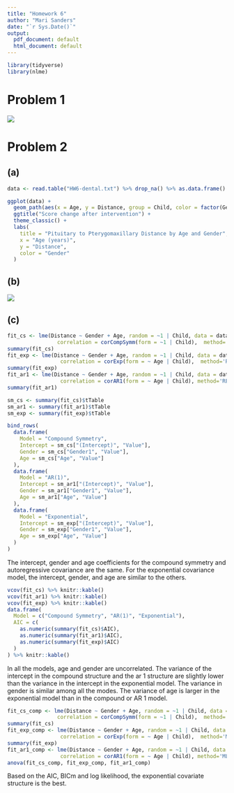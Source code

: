 ```yaml
---
title: "Homework 6"
author: "Mari Sanders"
date: "`r Sys.Date()`"
output:
  pdf_document: default
  html_document: default
---
```



```r
library(tidyverse)
library(nlme)
```

# Problem 1 

![](IMG_0591.jpg)

# Problem 2 

## (a)
```r
data <- read.table("HW6-dental.txt") %>% drop_na() %>% as.data.frame() %>% slice(-1) %>% rename(Index = V1, Child = V2, Age = V3, Distance = V4, Gender = V5) %>% mutate(Age = as.numeric(Age),Distance = as.numeric(Distance), Gender = factor(Gender, levels = c(0,1)))

ggplot(data) + 
  geom_path(aes(x = Age, y = Distance, group = Child, color = factor(Gender, levels = c(0, 1)))) +
  ggtitle("Score change after intervention") +
  theme_classic() +
  labs(
    title = "Pituitary to Pterygomaxillary Distance by Age and Gender",
    x = "Age (years)", 
    y = "Distance", 
    color = "Gender"
  )

```

## (b)

![](IMG_0592.jpg)

## (c)

```r
fit_cs <- lme(Distance ~ Gender + Age, random = ~1 | Child, data = data,
                correlation = corCompSymm(form = ~1 | Child),  method='REML')
summary(fit_cs)
fit_exp <- lme(Distance ~ Gender + Age, random = ~1 | Child, data = data,
                 correlation = corExp(form = ~ Age | Child),  method='REML')
summary(fit_exp)
fit_ar1 <- lme(Distance ~ Gender + Age, random = ~1 | Child, data = data,
                 correlation = corAR1(form = ~ Age | Child), method='REML')
summary(fit_ar1)


```


```r
sm_cs <- summary(fit_cs)$tTable
sm_ar1 <- summary(fit_ar1)$tTable
sm_exp <- summary(fit_exp)$tTable

bind_rows(
  data.frame(
    Model = "Compound Symmetry",
    Intercept = sm_cs["(Intercept)", "Value"],
    Gender = sm_cs["Gender1", "Value"],
    Age = sm_cs["Age", "Value"]
  ),
  data.frame(
    Model = "AR(1)",
    Intercept = sm_ar1["(Intercept)", "Value"],
    Gender = sm_ar1["Gender1", "Value"],
    Age = sm_ar1["Age", "Value"]
  ),
  data.frame(
    Model = "Exponential",
    Intercept = sm_exp["(Intercept)", "Value"],
    Gender = sm_exp["Gender1", "Value"],
    Age = sm_exp["Age", "Value"]
  )
)

```

The intercept, gender and age coefficients for the compound symmetry and autoregressive covariance are the same. For the exponential covariance model, the intercept, gender, and age are similar to the others. 

```r
vcov(fit_cs) %>% knitr::kable()
vcov(fit_ar1) %>% knitr::kable()
vcov(fit_exp) %>% knitr::kable()
data.frame(
  Model = c("Compound Symmetry", "AR(1)", "Exponential"),
  AIC = c(
    as.numeric(summary(fit_cs)$AIC), 
    as.numeric(summary(fit_ar1)$AIC), 
    as.numeric(summary(fit_exp)$AIC)
  )
) %>% knitr::kable()
```

In all the models, age and gender are uncorrelated. The variance of the intercept in the compound structure and the ar 1 structure are slightly lower than the variance in the intercept in the exponential model. The variance in gender is similar among all the modes. The variance of age is larger in the exponential model than in the compound or AR 1 model. 

```r
fit_cs_comp <- lme(Distance ~ Gender + Age, random = ~1 | Child, data = data,
                correlation = corCompSymm(form = ~1 | Child),  method='ML')
summary(fit_cs)
fit_exp_comp <- lme(Distance ~ Gender + Age, random = ~1 | Child, data = data,
                 correlation = corExp(form = ~ Age | Child),  method='ML')
summary(fit_exp)
fit_ar1_comp <- lme(Distance ~ Gender + Age, random = ~1 | Child, data = data,
                 correlation = corAR1(form = ~ Age | Child), method='ML')
anova(fit_cs_comp, fit_exp_comp, fit_ar1_comp) 
```

Based on the AIC, BICm and log likelihood, the exponential covariate structure is the best. 